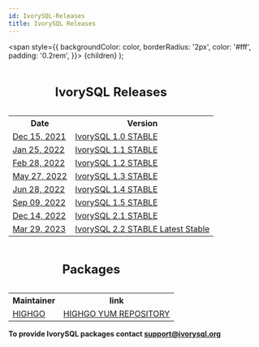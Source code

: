 ```yaml
---
id: IvorySQL-Releases
title: IvorySQL Releases
---
```


  <span
    style={{
      backgroundColor: color,
      borderRadius: '2px',
      color: '#fff',
      padding: '0.2rem',
    }}>
    {children}
  </span>
);


<table>
<caption><h2>IvorySQL Releases</h2></caption>
  <tr>
    <th>Date</th>
    <th>Version</th>
  </tr>
  <tr>
    <td>
        <a href="https://docs.ivorysql.org/ivorysql-doc-cn/v1.0/v1.0-cn/ivorysql1.0%E5%8F%91%E8%A1%8C%E8%AF%B4%E6%98%8E">Dec 15, 2021</a>
    </td>
    <td>
        <a href="https://docs.ivorysql.org/ivorysql-doc-cn/v1.0/v1.0-cn/ivorysql1.0%E5%8F%91%E8%A1%8C%E8%AF%B4%E6%98%8E">IvorySQL 1.0 STABLE</a>
    </td>
  </tr>
  <tr>
    <td>
        <a href="https://docs.ivorysql.org/ivorysql-doc-cn/v1.1/v1.1-cn/ivorysql1.1%E5%8F%91%E8%A1%8C%E8%AF%B4%E6%98%8E">Jan 25, 2022</a>
    </td>
    <td>
        <a href="https://docs.ivorysql.org/ivorysql-doc-cn/v1.1/v1.1-cn/ivorysql1.1%E5%8F%91%E8%A1%8C%E8%AF%B4%E6%98%8E">IvorySQL 1.1 STABLE</a>
    </td>
  </tr>
  <tr>
    <td>
        <a href="https://docs.ivorysql.org/ivorysql-doc-cn/v1.2/v1.2-cn/ivorysql1.2%E5%8F%91%E8%A1%8C%E8%AF%B4%E6%98%8E">Feb 28, 2022</a>
    </td>
    <td>
        <a href="https://docs.ivorysql.org/ivorysql-doc-cn/v1.2/v1.2-cn/ivorysql1.2%E5%8F%91%E8%A1%8C%E8%AF%B4%E6%98%8E">IvorySQL 1.2 STABLE</a>
    </td>
  </tr>
  <tr>
    <td>
        <a href="https://docs.ivorysql.org/ivorysql-doc-cn/v1.3/v1.3-cn/ivorysql1.3%E5%8F%91%E8%A1%8C%E8%AF%B4%E6%98%8E">May 27, 2022</a>
    </td>
    <td>
        <a href="https://docs.ivorysql.org/ivorysql-doc-cn/v1.3/v1.3-cn/ivorysql1.3%E5%8F%91%E8%A1%8C%E8%AF%B4%E6%98%8E">IvorySQL 1.3 STABLE</a>
    </td>
  </tr>
  <tr>
    <td>
        <a href="https://docs.ivorysql.org/ivorysql-doc-cn/v1.4/v1.4-cn/ivorysql1.4%E5%8F%91%E8%A1%8C%E8%AF%B4%E6%98%8E">Jun 28, 2022</a>
    </td>
    <td>
        <a href="https://docs.ivorysql.org/ivorysql-doc-cn/v1.4/v1.4-cn/ivorysql1.4%E5%8F%91%E8%A1%8C%E8%AF%B4%E6%98%8E">IvorySQL 1.4 STABLE</a>
    </td>
  </tr>
  <tr>
    <td>
        <a href="https://docs.ivorysql.org/ivorysql-doc-cn/v1.5/v1.5-cn/ivorysql1.5%E5%8F%91%E8%A1%8C%E8%AF%B4%E6%98%8E">Sep 09, 2022</a>
    </td>
    <td>
        <a href="https://docs.ivorysql.org/ivorysql-doc-cn/v1.5/v1.5-cn/ivorysql1.5%E5%8F%91%E8%A1%8C%E8%AF%B4%E6%98%8E">IvorySQL 1.5 STABLE</a>
    </td>
  </tr>
  <tr>
    <td>
        <a href="https://docs.ivorysql.org/ivorysql-doc-cn/v2.1/v2.1-cn/ivorysql2.1%E5%8F%91%E8%A1%8C%E8%AF%B4%E6%98%8E">Dec 14, 2022</a>
    </td>
    <td>
        <a href="https://docs.ivorysql.org/ivorysql-doc-cn/v2.1/v2.1-cn/ivorysql2.1%E5%8F%91%E8%A1%8C%E8%AF%B4%E6%98%8E">IvorySQL 2.1 STABLE</a>
    </td>
  </tr>
  <tr>
    <td>
        <a href="https://docs.ivorysql.org/ivorysql-doc-cn/v2.2/v2.2-cn/ivorysql2.2%E5%8F%91%E8%A1%8C%E8%AF%B4%E6%98%8E">Mar 29, 2023</a>
    </td>
    <td>
        <a href="https://docs.ivorysql.org/ivorysql-doc-cn/v2.2/v2.2-cn/ivorysql2.2%E5%8F%91%E8%A1%8C%E8%AF%B4%E6%98%8E">IvorySQL 2.2 STABLE <Highlight color="#1ca3ec">Latest Stable</Highlight></a>
    </td>
  </tr>

</table>



<table>
<caption><h2>Packages</h2></caption>
  <tr>
    <th>Maintainer</th>
    <th>link</th>
  </tr>
  <tr>
    <td>
        <a href="http://www.highgo.ca">HIGHGO</a>
    </td>
    <td>
        <a href="https://yum.highgo.ca/ivorysql.html">HIGHGO YUM REPOSITORY</a>
    </td>
  </tr>
</table>



**<Highlight color="#25c2a0">To provide IvorySQL packages contact support@ivorysql.org</Highlight>**
